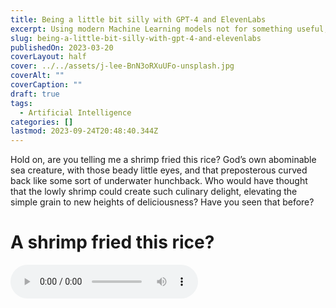 ```yaml
---
title: Being a little bit silly with GPT-4 and ElevenLabs
excerpt: Using modern Machine Learning models not for something useful, but for something silly instead
slug: being-a-little-bit-silly-with-gpt-4-and-elevenlabs
publishedOn: 2023-03-20
coverLayout: half
cover: ../../assets/j-lee-BnN3oRXuUFo-unsplash.jpg
coverAlt: ""
coverCaption: ""
draft: true
tags:
  - Artificial Intelligence
categories: []
lastmod: 2023-09-24T20:48:40.344Z
---
```

Hold on, are you telling me a shrimp fried this rice? God’s own abominable sea creature, with those beady little eyes, and that preposterous curved back like some sort of underwater hunchback. Who would have thought that the lowly shrimp could create such culinary delight, elevating the simple grain to new heights of deliciousness? Have you seen that before?

# A shrimp fried this rice?
<audio src="https://files.simse.io/ai_fun/shrimp-fried-rice.wav" controls />

The continuation of the story in the first paragraph.

# What if the Moon was made of cheese?
<audio src="https://files.simse.io/ai_fun/moon-cheese.wav" controls />

I asked GPT-4 explore the philosophy of the Moon hypothecially being made of cheese.

# Memes in 2067
<audio src="https://files.simse.io/ai_fun/falling_through_knives.wav" controls />

# Wood fired pizza?
<audio src="https://files.simse.io/ai_fun/wood-fired-pizza.wav" controls />

This time I asked GPT-4 to write a story as if “wood-fired pizza” meant “wood fired pizza from his job”. Pretty funny right?

# You telling me a ginger bred this man?
<audio src="https://files.simse.io/ai_fun/ginger-bread-man.wav" controls />

For this I asked GPT-4 to use lots of wordplay. I think it may have gone too far.

So that’s a little collection of some stories and other writings I’ve been creating to entertain myself. I’ve also floated the idea of automating this whole thing. The problem is that while I think ElevenLabs (the voice) is fairly priced, I’m quickly running out of tokens for the month. I will have to listen to these on repeat.